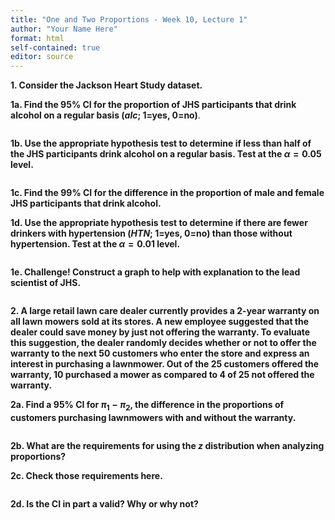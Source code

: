 ```yaml
---
title: "One and Two Proportions - Week 10, Lecture 1"
author: "Your Name Here"
format: html
self-contained: true
editor: source
---
```


**1. Consider the Jackson Heart Study dataset.**

**1a. Find the 95% CI for the proportion of JHS participants that drink alcohol on a regular basis (*alc*; 1=yes, 0=no)**.

```r

```

**1b. Use the appropriate hypothesis test to determine if less than half of the JHS participants drink alcohol on a regular basis. Test at the $\alpha=0.05$ level.**

```r

```

**1c. Find the 99% CI for the difference in the proportion of male and female JHS participants that drink alcohol.**

**1d. Use the appropriate hypothesis test to determine if there are fewer drinkers with hypertension (*HTN*; 1=yes, 0=no) than those without hypertension. Test at the $\alpha=0.01$ level.**

```r

```

**1e. Challenge! Construct a graph to help with explanation to the lead scientist of JHS.**

```r

```

**2. A large retail lawn care dealer currently provides a 2-year warranty on all lawn mowers sold at its stores. A new employee suggested that the dealer could save money by just not offering the warranty. To evaluate this suggestion, the dealer randomly decides whether or not to offer the warranty to the next 50 customers who enter the store and express an interest in purchasing a lawnmower. Out of the 25 customers offered the warranty, 10 purchased a mower as compared to 4 of 25 not offered the warranty.**

**2a. Find a 95% CI for $\pi_1 - \pi_2$, the difference in the proportions of customers purchasing lawnmowers with and without the warranty.**

```r

```

**2b. What are the requirements for using the *z* distribution when analyzing proportions?**

**2c. Check those requirements here.**

```r

```

**2d. Is the CI in part a valid? Why or why not?**
